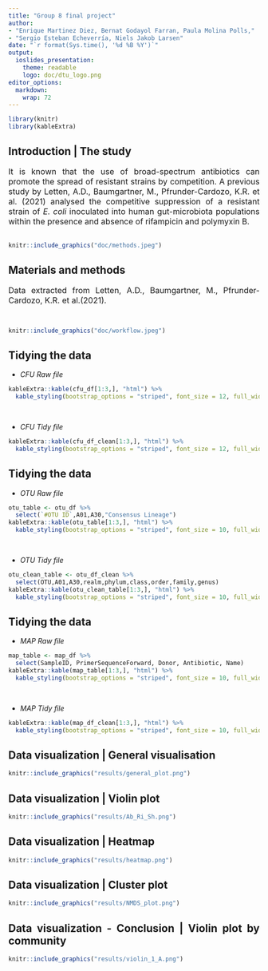 ```yaml
---
title: "Group 8 final project"
author: 
- "Enrique Martinez Diez, Bernat Godayol Farran, Paula Molina Polls," 
- "Sergio Esteban Echeverría, Niels Jakob Larsen"
date: "`r format(Sys.time(), '%d %B %Y')`"
output:
  ioslides_presentation:
    theme: readable
    logo: doc/dtu_logo.png
editor_options: 
  markdown: 
    wrap: 72
---
```


```r
library(knitr)
library(kableExtra)
```


<style>
body {
text-align: justify}
</style>

## Introduction | The study{#intro data-background="#FFFFFF"}
<style> 
  #intro > p { 
    margin-top: -50px; 
  } 
</style>

<font size = "3"> It is known that the use of broad-spectrum antibiotics
can promote the spread of resistant strains by competition. A previous
study by Letten, A.D., Baumgartner, M., Pfrunder-Cardozo, K.R. et al.
(2021) analysed the competitive suppression of a resistant strain of *E.
coli* inoculated into human gut-microbiota populations within the
presence and absence of rifampicin and polymyxin B. </font> 
<br>
<br>
```r
knitr::include_graphics("doc/methods.jpeg")
```

## Materials and methods{data-background="#FFFFFF"}

<font size = "3"> Data extracted from Letten, A.D., Baumgartner, M.,
Pfrunder-Cardozo, K.R. et al.(2021).</font>
<pre>

</pre>
```r
knitr::include_graphics("doc/workflow.jpeg")
```

## Tidying the data{.small data-background="#FFFFFF"}

-   *CFU Raw file*
```r
kableExtra::kable(cfu_df[1:3,], "html") %>%
  kable_styling(bootstrap_options = "striped", font_size = 12, full_width = FALSE)
```
<pre>

</pre>

-   *CFU Tidy file*
```r
kableExtra::kable(cfu_df_clean[1:3,], "html") %>%
  kable_styling(bootstrap_options = "striped", font_size = 12, full_width = FALSE)
```

## Tidying the data{.small data-background="#FFFFFF"}

-   *OTU Raw file*
```r
otu_table <- otu_df %>% 
  select(`#OTU ID`,A01,A30,"Consensus Lineage")
kableExtra::kable(otu_table[1:3,], "html") %>%
  kable_styling(bootstrap_options = "striped", font_size = 10, full_width = FALSE)
```
<pre>

</pre>
-   *OTU Tidy file*

```r
otu_clean_table <- otu_df_clean %>% 
  select(OTU,A01,A30,realm,phylum,class,order,family,genus)
kableExtra::kable(otu_clean_table[1:3,], "html") %>%
  kable_styling(bootstrap_options = "striped", font_size = 10, full_width = FALSE)
```

## Tidying the data{.small data-background="#FFFFFF"}

-   *MAP Raw file*
```r
map_table <- map_df %>% 
  select(SampleID, PrimerSequenceForward, Donor, Antibiotic, Name)
kableExtra::kable(map_table[1:3,], "html") %>%
  kable_styling(bootstrap_options = "striped", font_size = 10, full_width = FALSE)
```
<pre>

</pre>
-   *MAP Tidy file*
```r
kableExtra::kable(map_df_clean[1:3,], "html") %>%
  kable_styling(bootstrap_options = "striped", font_size = 10, full_width = FALSE)
```

## Data visualization | General visualisation{#general data-background="#FFFFFF"}

<style> 
  #general > p { 
    margin-top: -30px; 
  } 
</style>
```r
knitr::include_graphics("results/general_plot.png")
```

## Data visualization | Violin plot{#violin data-background="#FFFFFF"}

<style> 
  #violin > p { 
    margin-top: -60px; 
  } 
</style>
```r
knitr::include_graphics("results/Ab_Ri_Sh.png")
```

## Data visualization | Heatmap{#heatmap data-background="#FFFFFF"}

<style> 
  #heatmap > p { 
    margin-top: -30px; 
  } 
</style>
```r
knitr::include_graphics("results/heatmap.png")
```

## Data visualization | Cluster plot{#cluster data-background="#FFFFFF"}

<style> 
  #cluster > p { 
    margin-top: -30px; 
  } 
</style>

```r
knitr::include_graphics("results/NMDS_plot.png")
```

## Data visualization - Conclusion | Violin plot by community{#community data-background="#FFFFFF"}

<style> 
  #community > p { 
    margin-top: -30px; 
  } 
</style>
```r
knitr::include_graphics("results/violin_1_A.png")
```
